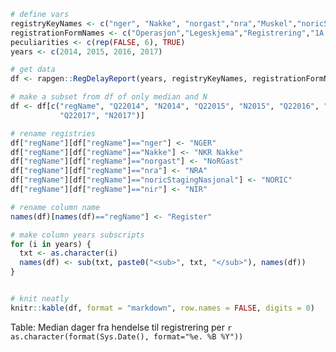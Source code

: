 ```r
# define vars
registryKeyNames <- c("nger", "Nakke", "norgast","nra","Muskel","noricStagingNasjonal","nir")
registrationFormNames <- c("Operasjon","Legeskjema","Registrering","1A Anamnese","Basisregistrering","Start","nada")
peculiarities <- c(rep(FALSE, 6), TRUE)
years <- c(2014, 2015, 2016, 2017)

# get data
df <- rapgen::RegDelayReport(years, registryKeyNames, registrationFormNames, peculiarities)

# make a subset from df of only median and N
df <- df[c("regName", "Q22014", "N2014", "Q22015", "N2015", "Q22016", "N2016",
           "Q22017", "N2017")]

# rename registries
df["regName"][df["regName"]=="nger"] <- "NGER"
df["regName"][df["regName"]=="Nakke"] <- "NKR Nakke"
df["regName"][df["regName"]=="norgast"] <- "NoRGast"
df["regName"][df["regName"]=="nra"] <- "NRA"
df["regName"][df["regName"]=="noricStagingNasjonal"] <- "NORIC"
df["regName"][df["regName"]=="nir"] <- "NIR"

# rename column name
names(df)[names(df)=="regName"] <- "Register"

# make column years subscripts
for (i in years) {
  txt <- as.character(i)
  names(df) <- sub(txt, paste0("<sub>", txt, "</sub>"), names(df))
}


# knit neatly
knitr::kable(df, format = "markdown", row.names = FALSE, digits = 0)
```

Table: Median dager fra hendelse til registrering per `r as.character(format(Sys.Date(), format="%e. %B %Y"))`
